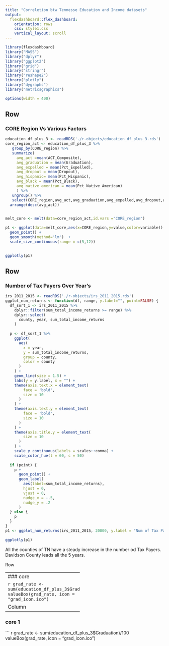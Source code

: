 ```yaml
---
title: "Correletion btw Tennesse Education and Income datasets"
output: 
  flexdashboard::flex_dashboard:
    orientation: rows
    css: style1.css
    vertical_layout: scroll
---
```

<style>                     
.navbar {
  background-color:orange;
  border-color:black;
}
.navbar-brand {
color:black!important;
}
</style> 

```r
library(flexdashboard)
library("MASS")
library("dplyr")
library("ggplot2")
library("grid")
library("stringr")
library("reshape2")
library("plotly")
library("dygraphs")
library("metricsgraphics")
```

```r
options(width = 400)
```

Row {data-height=550}
-----------------------------------------------------------------------

### CORE Region Vs Various Factors

```r
education_df_plus_3 <- readRDS('./r-objects/education_df_plus_3.rds')
core_region_act <- education_df_plus_3 %>% 
   group_by(CORE_region) %>% 
   summarize(
     avg_act =mean(ACT_Composite),
     avg_graduation = mean(Graduation),
     avg_expelled = mean(Pct_Expelled),
     avg_dropout = mean(Dropout),
     avg_hispanic= mean(Pct_Hispanic),
     avg_black = mean(Pct_Black),
     avg_native_american = mean(Pct_Native_American)
     ) %>% 
   ungroup() %>% 
   select(CORE_region,avg_act,avg_graduation,avg_expelled,avg_dropout,avg_hispanic,avg_black,avg_native_american) %>% 
  arrange(desc(avg_act)) 

 
melt_core <- melt(data=core_region_act,id.vars ="CORE_region")

p1 <- ggplot(data=melt_core,aes(x=CORE_region,y=value,color=variable)) +
  geom_point() +
  geom_smooth(method='lm')  + 
  scale_size_continuous(range = c(5,12))
  

ggplotly(p1)


```

Row {data-height=450}
-----------------------------------------------------------------------

### Number of Tax Payers Over Year's

```r
irs_2011_2015 <- readRDS('./r-objects/irs_2011_2015.rds')
ggplot_num_returns <- function(df, range, y.label="", point=FALSE) {
  df_sort_1 <- irs_2011_2015 %>% 
    dplyr::filter(sum_total_income_returns >= range) %>% 
    dplyr::select(
      county, year, sum_total_income_returns
    )
  
  p <- df_sort_1 %>% 
    ggplot(
      aes(
        x = year,
        y = sum_total_income_returns, 
        group = county,
        color = county
      )
    ) + 
    geom_line(size = 1.5) + 
    labs(y = y.label, x = "") +
    theme(axis.text.x = element_text(
        face = 'bold', 
        size = 10
      )
    ) +
    theme(axis.text.y = element_text(
        face = 'bold', 
        size = 10
      )
    ) +
    theme(axis.title.y = element_text(
        size = 10
      )
    ) +
    scale_y_continuous(labels = scales::comma) +
    scale_color_hue(l = 60, c = 50)
  
  if (point) {
    p + 
      geom_point() +
      geom_label(
        aes(label=sum_total_income_returns), 
        hjust = 0, 
        vjust = 0,
        nudge_x = -.5,
        nudge_y = .2
      )
  } else {
    p
  }
}
p1 <- ggplot_num_returns(irs_2011_2015, 20000, y.label = "Num of Tax Payers Per Year")

ggplotly(p1)

```
<bold><italics><p> All the counties of TN have a steady increase in the number od Tax Payers. Davidson County leads all the 5 years.
</p></italics> </bold>


Row

---------------------------------
### core

``` r
grad_rate <- sum(education_df_plus_3$Graduation)/100
valueBox(grad_rate, icon = "grad_icon.ico")
```

Column

---------------------------------
### core 1

``` r
grad_rate <- sum(education_df_plus_3$Graduation)/100
valueBox(grad_rate, icon = "grad_icon.ico")
